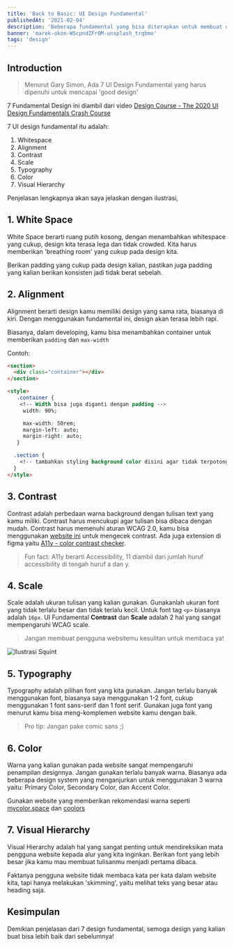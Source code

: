 ```yaml
---
title: 'Back to Basic: UI Design Fundamental'
publishedAt: '2021-02-04'
description: 'Beberapa fundamental yang bisa diterapkan untuk membuat design kita lebih baik'
banner: 'marek-okon-WScpndZFrOM-unsplash_trqbmo'
tags: 'design'
---
```


## Introduction

> Menurut Gary Simon, Ada 7 UI Design Fundamental yang harus dipenuhi untuk mencapai 'good design'

7 Fundamental Design ini diambil dari video [Design Course - The 2020 UI Design Fundamentals Crash Course](https://www.youtube.com/watch?v=tRpoI6vkqLs)

7 UI design fundamental itu adalah:

1. Whitespace
2. Alignment
3. Contrast
4. Scale
5. Typography
6. Color
7. Visual Hierarchy

Penjelasan lengkapnya akan saya jelaskan dengan ilustrasi,

## 1. White Space

White Space berarti ruang putih kosong, dengan menambahkan whitespace yang cukup, design kita terasa lega dan tidak crowded. Kita harus memberikan 'breathing room' yang cukup pada design kita.

<CloudinaryImg
  className='bg-gray-500'
  publicId='theodorusclarence/blogs/btb-ui-fundamental/1_tm864u.jpg'
  alt='Ilustrasi Whitespace'
  width={953}
  height={545}
/>

Berikan padding yang cukup pada design kalian, pastikan juga padding yang kalian berikan konsisten jadi tidak berat sebelah.

## 2. Alignment

Alignment berarti design kamu memiliki design yang sama rata, biasanya di kiri. Dengan menggunakan fundamental ini, design akan terasa lebih rapi.

<CloudinaryImg
  className='bg-gray-500'
  publicId='theodorusclarence/blogs/btb-ui-fundamental/2_fp6ayr.jpg'
  alt='Ilustrasi Alignment'
  width={953}
  height={545}
/>

Biasanya, dalam developing, kamu bisa menambahkan container untuk memberikan `padding` dan `max-width`

Contoh:

```html
<section>
  <div class="container"></div>
</section>

<style>
   .container {
  	<!-- Width bisa juga diganti dengan padding -->
     width: 90%;

     max-width: 50rem;
     margin-left: auto;
     margin-right: auto;
   }

  .section {
  	<!-- tambahkan styling background color disini agar tidak terpotong -->
  }
</style>
```

## 3. Contrast

Contrast adalah perbedaan warna background dengan tulisan text yang kamu miliki. Contrast harus mencukupi agar tulisan bisa dibaca dengan mudah. Contrast harus memenuhi aturan WCAG 2.0, kamu bisa menggunakan [website ini](https://contrastchecker.com/) untuk mengecek contrast. Ada juga extension di figma yaitu [A11y - color contrast checker](https://www.google.com/url?sa=t&rct=j&q=&esrc=s&source=web&cd=&cad=rja&uact=8&ved=2ahUKEwj97tzEzM_uAhUIfSsKHSGLCE8QFjAAegQIAhAC&url=https%3A%2F%2Fwww.figma.com%2Fcommunity%2Fplugin%2F733159460536249875&usg=AOvVaw0QYyNcsQnWIqfZevLmZSvf).

> Fun fact: A11y berarti Accessibility, 11 diambil dari jumlah huruf accessibility di tengah huruf a dan y.

<CloudinaryImg
  className='bg-gray-500'
  publicId='theodorusclarence/blogs/btb-ui-fundamental/3_vrqocr.jpg'
  alt='Ilustrasi Contrast'
  width={953}
  height={545}
/>

## 4. Scale

Scale adalah ukuran tulisan yang kalian gunakan. Gunakanlah ukuran font yang tidak terlalu besar dan tidak terlalu kecil. Untuk font tag `<p>` biasanya adalah `16px`. UI Fundamental **Contrast** dan **Scale** adalah 2 hal yang sangat mempengaruhi WCAG scale.

<CloudinaryImg
  className='bg-gray-500'
  publicId='theodorusclarence/blogs/btb-ui-fundamental/4_bqcx66.jpg'
  alt='Ilustrasi Scale'
  width={953}
  height={545}
/>

> Jangan membuat pengguna websitemu kesulitan untuk membaca ya!

<img
  className='mx-auto'
  src='/images/blogs/btb-ui-fundamental/squint.gif'
  alt='Ilustrasi Squint'
/>

## 5. Typography

Typography adalah pilihan font yang kita gunakan. Jangan terlalu banyak menggunakan font, biasanya saya menggunakan 1-2 font, cukup menggunakan 1 font sans-serif dan 1 font serif. Gunakan juga font yang menurut kamu bisa meng-komplemen website kamu dengan baik.

<CloudinaryImg
  className='bg-gray-500'
  publicId='theodorusclarence/blogs/btb-ui-fundamental/5_urgogw.jpg'
  alt='Ilustrasi Typography'
  width={953}
  height={545}
/>

> Pro tip: Jangan pake comic sans ;)

<figure className='mx-auto' style={{ maxWidth: 400 }}>
  <CloudinaryImg
    className='bg-gray-500'
    publicId='theodorusclarence/blogs/btb-ui-fundamental/6_woi3j8.jpg'
    alt='Comic Sans'
    width={400}
    height={400}
  />
</figure>

## 6. Color

Warna yang kalian gunakan pada website sangat mempengaruhi penampilan designnya. Jangan gunakan terlalu banyak warna. Biasanya ada beberapa design system yang menganjurkan untuk menggunakan 3 warna yaitu: Primary Color, Secondary Color, dan Accent Color.

Gunakan website yang memberikan rekomendasi warna seperti [mycolor.space](https://mycolor.space/) dan [coolors](https://coolors.co)

<CloudinaryImg
  className='bg-gray-500'
  publicId='theodorusclarence/blogs/btb-ui-fundamental/7_zkafqr.jpg'
  alt='Ilustrasi Color'
  width={953}
  height={545}
/>

## 7. Visual Hierarchy

Visual Hierarchy adalah hal yang sangat penting untuk mendireksikan mata pengguna website kepada alur yang kita inginkan. Berikan font yang lebih besar jika kamu mau membuat tulisanmu menjadi pertama dibaca.

<CloudinaryImg
  className='bg-gray-500'
  publicId='theodorusclarence/blogs/btb-ui-fundamental/9_upyluo.jpg'
  alt='Ilustrasi Visual Hierarchy'
  width={953}
  height={545}
/>

Faktanya pengguna website tidak membaca kata per kata dalam website kita, tapi hanya melakukan 'skimming', yaitu melihat teks yang besar atau heading saja.

<figure className='mx-auto' style={{ maxWidth: 400 }}>
  <CloudinaryImg
    className='bg-gray-500'
    publicId='theodorusclarence/blogs/btb-ui-fundamental/8_uap6ow.jpg'
    alt='Ilustrasi VS'
    width={400}
    height={400}
  />
</figure>

## Kesimpulan

Demikian penjelasan dari 7 design fundamental, semoga design yang kalian buat bisa lebih baik dari sebelumnya!

